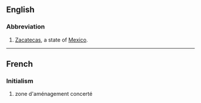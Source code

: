 {{also|zac|Zac|zač|żąć}}
==English==

===Abbreviation===
{{rfc-header|Abbreviation}}
{{head|en|abbreviation}}
# [[Zacatecas]], a state of [[Mexico]].

----

==French==

===Initialism===
{{rfc-header|Initialism}}
{{head|fr|initialism}}

# zone d'aménagement concerté